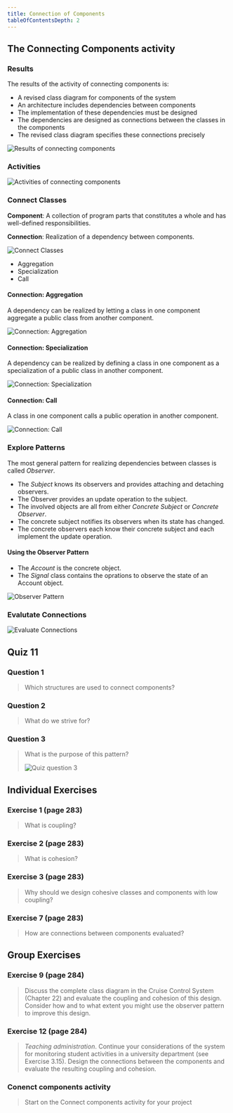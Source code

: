 ---
title: Connection of Components
tableOfContentsDepth: 2
---

## The Connecting Components activity

### Results

The results of the activity of connecting components is:

- A revised class diagram for components of the system
- An architecture includes dependencies between components
- The implementation of these dependencies must be designed
- The dependencies are designed as connections between the classes
  in the components
- The revised class diagram specifies these connections precisely

![Results of connecting components](images/connection-of-components-results.png)

### Activities

![Activities of connecting components](images/connection-of-components-activities.png)

### Connect Classes

**Component**: A collection of program parts that constitutes a whole and has
well-defined responsibilities.

**Connection**: Realization of a dependency between components.

![Connect Classes](images/connection-of-components-connect-classes.png)

- Aggregation
- Specialization
- Call

#### Connection: Aggregation

A dependency can be realized by letting a class in one component aggregate
a public class from another component.

![Connection: Aggregation](images/connection-of-components-aggregation.png)

#### Connection: Specialization

A dependency can be realized by defining a class in one component as a
specialization of a public class in another component.

![Connection: Specialization](images/connection-of-components-specialization.png)

#### Connection: Call

A class in one component calls a public operation in another component.

![Connection: Call](images/connection-of-components-call.png)

### Explore Patterns

The most general pattern for realizing dependencies between classes is
called _Observer_.

- The _Subject_ knows its observers and provides attaching and detaching observers.
- The Observer provides an update operation to the subject.
- The involved objects are all from either _Concrete Subject_ or _Concrete Observer_.
- The concrete subject notifies its observers when its state has changed.
- The concrete observers each know their concrete subject and each implement
  the update operation.

#### Using the Observer Pattern

- The _Account_ is the concrete object.
- The _Signal_ class contains the oprations to observe the state of an Account object.

![Observer Pattern](images/connection-of-components-observer-pattern.png)

### Evalutate Connections

![Evaluate Connections](images/connection-of-components-evaluation.png)

## Quiz 11

### Question 1

> Which structures are used to connect components?

### Question 2

> What do we strive for?

### Question 3

> What is the purpose of this pattern?
>
> ![Quiz question 3](images/connection-of-components-quiz-q-3.png)

## Individual Exercises

### Exercise 1 (page 283)

> What is coupling?

### Exercise 2 (page 283)

> What is cohesion?

### Exercise 3 (page 283)

> Why should we design cohesive classes and components with low coupling?

### Exercise 7 (page 283)

> How are connections between components evaluated?

## Group Exercises

### Exercise 9 (page 284)

> Discuss the complete class diagram in the Cruise Control System (Chapter 22)
> and evaluate the coupling and cohesion of this design. Consider how and to
> what extent you might use the observer pattern to improve this design.

### Exercise 12 (page 284)

> _Teaching administration_. Continue your considerations of the system
> for monitoring student activities in a university department (see Exercise 3.15).
> Design the connections between the components and evaluate the resulting
> coupling and cohesion.

### Conenct components activity

> Start on the Connect components activity for your project
